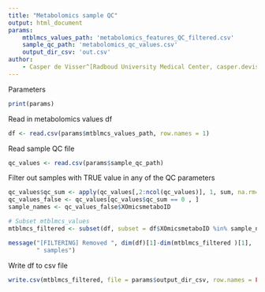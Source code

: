 ```yaml
---
title: "Metabolomics sample QC"
output: html_document
params: 
    mtblmcs_values_path: 'metabolomics_features_QC_filtered.csv'
    sample_qc_path: 'metabolomics_qc_values.csv'
    output_dir_csv: 'out.csv'
author:
    - Casper de Visser^[Radboud University Medical Center, casper.devisser@radboudumc.nl]
---
```



Parameters
```r
print(params)
```



Read in metabolomics values df
```r
df <- read.csv(params$mtblmcs_values_path, row.names = 1)
```


Read sample QC file

```r
qc_values <- read.csv(params$sample_qc_path)
```


Filter out samples with TRUE value in any of the QC parameters
```r
qc_values$qc_sum <- apply(qc_values[,2:ncol(qc_values)], 1, sum, na.rm=T)
qc_values_false <- qc_values[qc_values$qc_sum == 0 , ]
sample_names <- qc_values_false$XOmicsmetaboID

# Subset mtblmcs_values
mtblmcs_filtered <- subset(df, subset = df$XOmicsmetaboID %in% sample_names)

message("[FILTERING] Removed ", dim(df)[1]-dim(mtblmcs_filtered )[1], 
        " samples")

```

Write df to csv file
```r
write.csv(mtblmcs_filtered, file = params$output_dir_csv, row.names = FALSE)
```

